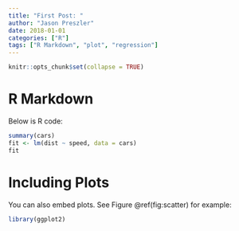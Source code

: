 ```yaml
---
title: "First Post: "
author: "Jason Preszler"
date: 2018-01-01
categories: ["R"]
tags: ["R Markdown", "plot", "regression"]
---
```


```r
knitr::opts_chunk$set(collapse = TRUE)
```

# R Markdown
Below is R code:

```r
summary(cars)
fit <- lm(dist ~ speed, data = cars)
fit
```

# Including Plots

You can also embed plots. See Figure \@ref(fig:scatter) for example:

```r
library(ggplot2)

```
